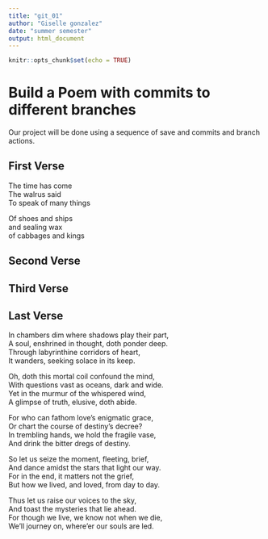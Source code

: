 ```yaml
---
title: "git_01"
author: "Giselle gonzalez"
date: "summer semester"
output: html_document
---
```


```r
knitr::opts_chunk$set(echo = TRUE)
```
# Build a Poem with commits to different branches
Our project will be done using a sequence of save and commits and branch actions.
<!-- Do not modify or change any text in "!--" bracketed areas such as this --- these are instructions to
you, if you change any of this the git program will notice it and compromise your git merging strategy !-->

## First Verse 
<!--Put the first five lines of a poem by Lewis Carrol in this section!-->

The time has come  
The walrus said  
To speak of many things  

Of shoes and ships  
and sealing wax  
of cabbages and kings  

## Second Verse
<!--Put the first five lines of a poem by Robert Frost here!-->

## Third Verse
<!--Put the first two verses of The Walrus and the Carpenter here!-->

## Last Verse
<!--Put a short poem you created using chatGPT of 20 to 30 lines,here!-->

In chambers dim where shadows play their part,  
A soul, enshrined in thought, doth ponder deep.  
Through labyrinthine corridors of heart,  
It wanders, seeking solace in its keep.  

Oh, doth this mortal coil confound the mind,  
With questions vast as oceans, dark and wide.  
Yet in the murmur of the whispered wind,  
A glimpse of truth, elusive, doth abide.  

For who can fathom love's enigmatic grace,  
Or chart the course of destiny's decree?  
In trembling hands, we hold the fragile vase,  
And drink the bitter dregs of destiny.  

So let us seize the moment, fleeting, brief,  
And dance amidst the stars that light our way.  
For in the end, it matters not the grief,  
But how we lived, and loved, from day to day.  
 
Thus let us raise our voices to the sky,  
And toast the mysteries that lie ahead.  
For though we live, we know not when we die,  
We'll journey on, where'er our souls are led.  






